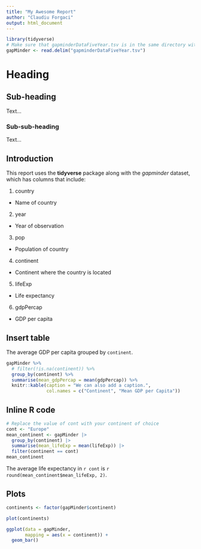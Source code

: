 ```yaml
---
title: "My Awesome Report"
author: "Claudiu Forgaci"
output: html_document
---
```


```r
library(tidyverse)
# Make sure that gapminderDataFiveYear.tsv is in the same directory with this Rmd file 
gapMinder <- read.delim("gapminderDataFiveYear.tsv") 
```

# Heading

## Sub-heading

Text...

### Sub-sub-heading

Text...

## Introduction

This report uses the **tidyverse** package along with the *gapminder* dataset, which has columns that include:

1.  country

-   Name of country

2.  year

-   Year of observation

3.  pop

-   Population of country

4.  continent

-   Continent where the country is located

5.  lifeExp

-   Life expectancy

6.  gdpPercap

-   GDP per capita

## Insert table

The average GDP per capita grouped by `continent`.

```r
gapMinder %>%   
  # filter(!is.na(continent)) %>%   
  group_by(continent) %>%   
  summarise(mean_gdpPercap = mean(gdpPercap)) %>%   
  knitr::kable(caption = "We can also add a caption.",
               col.names = c("Continent", "Mean GDP per Capita"))
```

## Inline R code

```r
# Replace the value of cont with your continent of choice
cont <- "Europe"
mean_continent <- gapMinder |>  
  group_by(continent) |>  
  summarise(mean_lifeExp = mean(lifeExp)) |> 
  filter(continent == cont)
mean_continent
```

The average life expectancy in `r cont` is `r round(mean_continent$mean_lifeExp, 2)`.

## Plots

```r
continents <- factor(gapMinder$continent)

plot(continents)
```
```r
ggplot(data = gapMinder,
       mapping = aes(x = continent)) +
  geom_bar()
```

